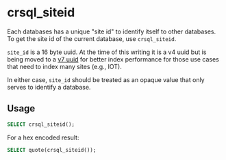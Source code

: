 # crsql_siteid

Each databases has a unique "site id" to identify itself to other databases. To get the site id of the current database, use `crsql_siteid`.

`site_id` is a 16 byte uuid. At the time of this writing it is a v4 uuid but is being moved to a [v7 uuid](https://www.ietf.org/archive/id/draft-peabody-dispatch-new-uuid-format-01.html#name-uuidv7-layout-and-bit-order) for better index performance for those use cases that need to index many sites (e.g., IOT).

In either case, `site_id` should be treated as an opaque value that only serves to identify a database.

## Usage

```sql
SELECT crsql_siteid();
```

For a hex encoded result:

```sql
SELECT quote(crsql_siteid());
```

